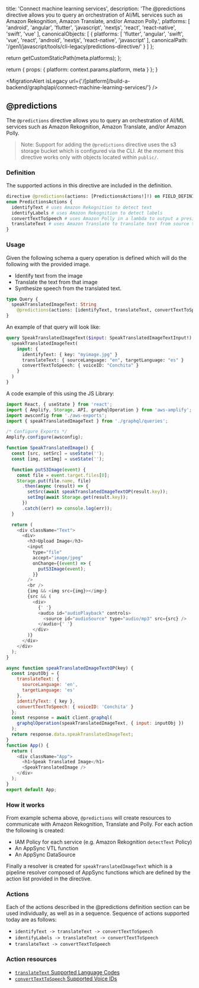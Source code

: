 
  title: 'Connect machine learning services',
  description: 'The @predictions directive allows you to query an orchestration of AI/ML services such as Amazon Rekognition, Amazon Translate, and/or Amazon Polly.',
  platforms: [
    'android',
    'angular',
    'flutter',
    'javascript',
    'nextjs',
    'react',
    'react-native',
    'swift',
    'vue'
  ],
  canonicalObjects: [
    {
      platforms: [
        'flutter',
        'angular',
        'swift',
        'vue',
        'react',
        'android',
        'nextjs',
        'react-native',
        'javascript'
      ],
      canonicalPath: '/gen1/javascript/tools/cli-legacy/predictions-directive/'
    }
  ]
};

  return getCustomStaticPath(meta.platforms);
};

  return {
    props: {
      platform: context.params.platform,
      meta
    }
  };
}

<MigrationAlert
  isLegacy
  url={'/[platform]/build-a-backend/graphqlapi/connect-machine-learning-services/'}
/>

## @predictions

The `@predictions` directive allows you to query an orchestration of AI/ML services such as Amazon Rekognition, Amazon Translate, and/or Amazon Polly.

> Note: Support for adding the `@predictions` directive uses the s3 storage bucket which is configured via the CLI. At the moment this directive works only with objects located within `public/`.

### Definition

The supported actions in this directive are included in the definition.

```graphql
directive @predictions(actions: [PredictionsActions!]!) on FIELD_DEFINITION
enum PredictionsActions {
  identifyText # uses Amazon Rekognition to detect text
  identifyLabels # uses Amazon Rekognition to detect labels
  convertTextToSpeech # uses Amazon Polly in a lambda to output a presigned url to synthesized speech
  translateText # uses Amazon Translate to translate text from source to target language
}
```

### Usage

Given the following schema a query operation is defined which will do the following with the provided image.

- Identify text from the image
- Translate the text from that image
- Synthesize speech from the translated text.

```graphql
type Query {
  speakTranslatedImageText: String
    @predictions(actions: [identifyText, translateText, convertTextToSpeech])
}
```

An example of that query will look like:

```graphql
query SpeakTranslatedImageText($input: SpeakTranslatedImageTextInput!) {
  speakTranslatedImageText(
    input: {
      identifyText: { key: "myimage.jpg" }
      translateText: { sourceLanguage: "en", targetLanguage: "es" }
      convertTextToSpeech: { voiceID: "Conchita" }
    }
  )
}
```

A code example of this using the JS Library:

```js
import React, { useState } from 'react';
import { Amplify, Storage, API, graphqlOperation } from 'aws-amplify';
import awsconfig from './aws-exports';
import { speakTranslatedImageText } from './graphql/queries';

/* Configure Exports */
Amplify.configure(awsconfig);

function SpeakTranslatedImage() {
  const [src, setSrc] = useState('');
  const [img, setImg] = useState('');

  function putS3Image(event) {
    const file = event.target.files[0];
    Storage.put(file.name, file)
      .then(async (result) => {
        setSrc(await speakTranslatedImageTextOP(result.key));
        setImg(await Storage.get(result.key));
      })
      .catch((err) => console.log(err));
  }

  return (
    <div className="Text">
      <div>
        <h3>Upload Image</h3>
        <input
          type="file"
          accept="image/jpeg"
          onChange={(event) => {
            putS3Image(event);
          }}
        />
        <br />
        {img && <img src={img}></img>}
        {src && (
          <div>
            {' '}
            <audio id="audioPlayback" controls>
              <source id="audioSource" type="audio/mp3" src={src} />
            </audio>{' '}
          </div>
        )}
      </div>
    </div>
  );
}

async function speakTranslatedImageTextOP(key) {
  const inputObj = {
    translateText: {
      sourceLanguage: 'en',
      targetLanguage: 'es'
    },
    identifyText: { key },
    convertTextToSpeech: { voiceID: 'Conchita' }
  };
  const response = await client.graphql(
    graphqlOperation(speakTranslatedImageText, { input: inputObj })
  );
  return response.data.speakTranslatedImageText;
}
function App() {
  return (
    <div className="App">
      <h1>Speak Translated Image</h1>
      <SpeakTranslatedImage />
    </div>
  );
}
export default App;
```

### How it works

From example schema above, `@predictions` will create resources to communicate with Amazon Rekognition, Translate and Polly. For each action the following is created:

- IAM Policy for each service (e.g. Amazon Rekognition `detectText` Policy)
- An AppSync VTL function
- An AppSync DataSource

Finally a resolver is created for `speakTranslatedImageText` which is a pipeline resolver composed of AppSync functions which are defined by the action list provided in the directive.

### Actions

Each of the actions described in the @predictions definition section can be used individually, as well as in a sequence. Sequence of actions supported today are as follows:

- `identifyText -> translateText -> convertTextToSpeech`
- `identifyLabels -> translateText -> convertTextToSpeech`
- `translateText -> convertTextToSpeech`

### Action resources

- [`translateText` Supported Language Codes](https://docs.aws.amazon.com/translate/latest/dg/what-is.html#what-is-languages)
- [`convertTextToSpeech` Supported Voice IDs](https://docs.aws.amazon.com/polly/latest/dg/voicelist.html)
